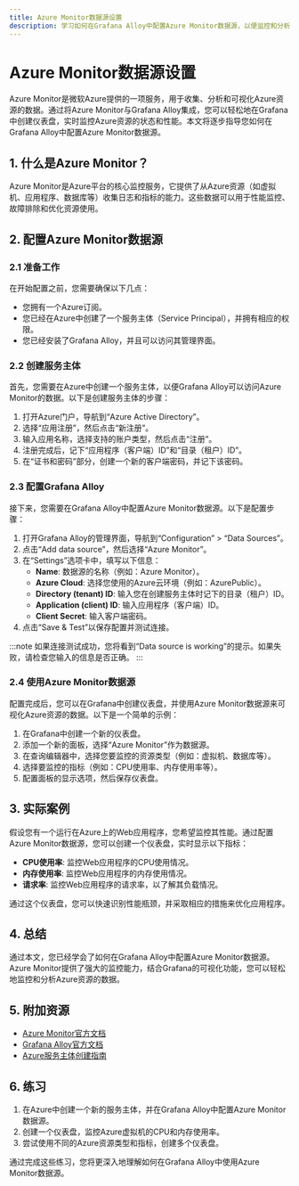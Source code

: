 ```yaml
---
title: Azure Monitor数据源设置
description: 学习如何在Grafana Alloy中配置Azure Monitor数据源，以便监控和分析Azure资源的数据。
---
```


# Azure Monitor数据源设置

Azure Monitor是微软Azure提供的一项服务，用于收集、分析和可视化Azure资源的数据。通过将Azure Monitor与Grafana Alloy集成，您可以轻松地在Grafana中创建仪表盘，实时监控Azure资源的状态和性能。本文将逐步指导您如何在Grafana Alloy中配置Azure Monitor数据源。

## 1. 什么是Azure Monitor？

Azure Monitor是Azure平台的核心监控服务，它提供了从Azure资源（如虚拟机、应用程序、数据库等）收集日志和指标的能力。这些数据可以用于性能监控、故障排除和优化资源使用。

## 2. 配置Azure Monitor数据源

### 2.1 准备工作

在开始配置之前，您需要确保以下几点：

- 您拥有一个Azure订阅。
- 您已经在Azure中创建了一个服务主体（Service Principal），并拥有相应的权限。
- 您已经安装了Grafana Alloy，并且可以访问其管理界面。

### 2.2 创建服务主体

首先，您需要在Azure中创建一个服务主体，以便Grafana Alloy可以访问Azure Monitor的数据。以下是创建服务主体的步骤：

1. 打开Azure门户，导航到“Azure Active Directory”。
2. 选择“应用注册”，然后点击“新注册”。
3. 输入应用名称，选择支持的账户类型，然后点击“注册”。
4. 注册完成后，记下“应用程序（客户端）ID”和“目录（租户）ID”。
5. 在“证书和密码”部分，创建一个新的客户端密码，并记下该密码。

### 2.3 配置Grafana Alloy

接下来，您需要在Grafana Alloy中配置Azure Monitor数据源。以下是配置步骤：

1. 打开Grafana Alloy的管理界面，导航到“Configuration” > “Data Sources”。
2. 点击“Add data source”，然后选择“Azure Monitor”。
3. 在“Settings”选项卡中，填写以下信息：
   - **Name**: 数据源的名称（例如：Azure Monitor）。
   - **Azure Cloud**: 选择您使用的Azure云环境（例如：AzurePublic）。
   - **Directory (tenant) ID**: 输入您在创建服务主体时记下的目录（租户）ID。
   - **Application (client) ID**: 输入应用程序（客户端）ID。
   - **Client Secret**: 输入客户端密码。
4. 点击“Save & Test”以保存配置并测试连接。

:::note
如果连接测试成功，您将看到“Data source is working”的提示。如果失败，请检查您输入的信息是否正确。
:::

### 2.4 使用Azure Monitor数据源

配置完成后，您可以在Grafana中创建仪表盘，并使用Azure Monitor数据源来可视化Azure资源的数据。以下是一个简单的示例：

1. 在Grafana中创建一个新的仪表盘。
2. 添加一个新的面板，选择“Azure Monitor”作为数据源。
3. 在查询编辑器中，选择您要监控的资源类型（例如：虚拟机、数据库等）。
4. 选择要监控的指标（例如：CPU使用率、内存使用率等）。
5. 配置面板的显示选项，然后保存仪表盘。

## 3. 实际案例

假设您有一个运行在Azure上的Web应用程序，您希望监控其性能。通过配置Azure Monitor数据源，您可以创建一个仪表盘，实时显示以下指标：

- **CPU使用率**: 监控Web应用程序的CPU使用情况。
- **内存使用率**: 监控Web应用程序的内存使用情况。
- **请求率**: 监控Web应用程序的请求率，以了解其负载情况。

通过这个仪表盘，您可以快速识别性能瓶颈，并采取相应的措施来优化应用程序。

## 4. 总结

通过本文，您已经学会了如何在Grafana Alloy中配置Azure Monitor数据源。Azure Monitor提供了强大的监控能力，结合Grafana的可视化功能，您可以轻松地监控和分析Azure资源的数据。

## 5. 附加资源

- [Azure Monitor官方文档](https://docs.microsoft.com/en-us/azure/azure-monitor/)
- [Grafana Alloy官方文档](https://grafana.com/docs/grafana-cloud/grafana-alloy/)
- [Azure服务主体创建指南](https://docs.microsoft.com/en-us/azure/active-directory/develop/howto-create-service-principal-portal)

## 6. 练习

1. 在Azure中创建一个新的服务主体，并在Grafana Alloy中配置Azure Monitor数据源。
2. 创建一个仪表盘，监控Azure虚拟机的CPU和内存使用率。
3. 尝试使用不同的Azure资源类型和指标，创建多个仪表盘。

通过完成这些练习，您将更深入地理解如何在Grafana Alloy中使用Azure Monitor数据源。